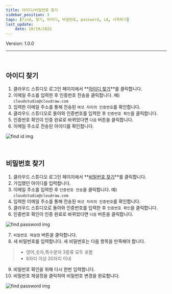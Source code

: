 ```yaml
---
title: 아이디/비밀번호 찾기
sidebar_position: 3
tags: [find, 찾기, 아이디, 비밀번호, password, id, 시작하기]
last_update: 
    date: 10/19/2022
---
```



<span className="theme-doc-version-badge badge badge--secondary">
    Version: 1.0.0
</span>

<hr/>
<br />

## 아이디 찾기

1. 클라우드 스튜디오 로그인 페이지에서 **[아이디 찾기](https://cloudstudio.cloudraw.kr/forgot/id)**를 클릭합니다.
2. 이메일 주소를 입력한 후 인증번호 전송을 클릭합니다. 예) ```cloudstudio@cloudraw.com```
3. 입력한 이메일 주소를 통해 전송된 ```여섯 자리의 인증번호```를 확인합니다.
4. 클라우드 스튜디오로 돌아와 인증번호를 입력한 후 ```인증번호 확인```을 클릭합니다.
5. 인증번호 확인이 인증 완료로 바뀌었다면 ```다음``` 버튼을 클릭합니다.
6. 이메일 주소로 전송된 아이디를 확인합니다.

<div className={styles.imgWrap}>
    <img src={findId} alt="find id img" />
</div>

<p>&nbsp;</p>

## 비밀번호 찾기

1. 클라우드 스튜디오 로그인 페이지에서 **[비밀번호 찾기](https://cloudstudio.cloudraw.kr/forgot/pw)**를 클릭합니다.
2. 가입했던 아이디를 입력합니다.
3. 이메일 주소를 입력한 후 ```인증번호 전송```을 클릭합니다. 예) ```cloudstudio@cloudraw.com``` 
4. 입력한 이메일 주소를 통해 전송된 ```여섯 자리의 인증번호```를 확인합니다.
5. 클라우드 스튜디오로 돌아와 인증번호를 입력한 후 ```인증번호 확인```을 클릭합니다.
6. 인증번호 확인이 인증 완료로 바뀌었다면 ```다음``` 버튼을 클릭합니다.

<div className={styles.imgWrap}>
    <img src={findPassword} alt="find password img" />
</div>

7. ```비밀번호 재설정``` 버튼을 클릭합니다.
8. 새 비밀번호를 입력합니다. 새 비밀번호는 다음 항목을 만족해야 합니다.

>  - 영어,숫자,특수문자 3종류 모두 포함
>  - 8자리 이상 20자리 이내

9. 비밀번호 확인을 위해 다시 한번 입력합니다.
10. 비밀번호 재설정을 클릭하여 비밀번호 변경을 완료합니다.

<div className={styles.imgWrap}>
    <img src={findPassword2} alt="find password img" />
</div>